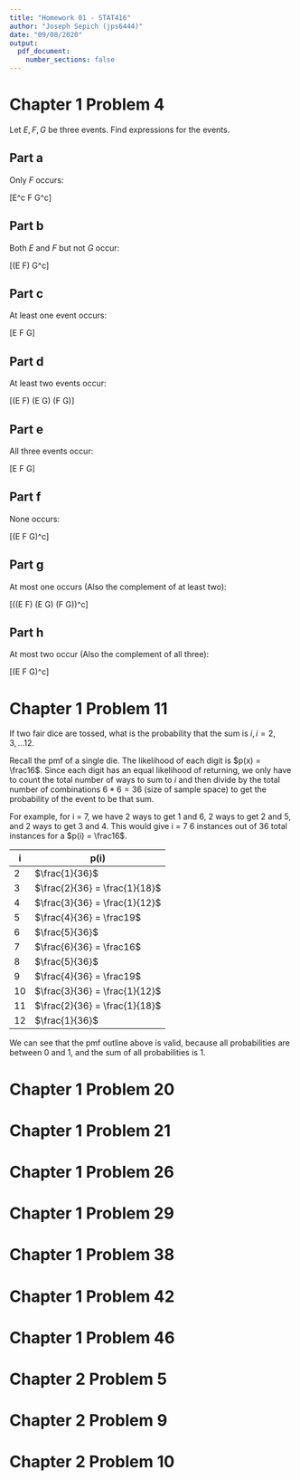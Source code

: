 ```yaml
---
title: "Homework 01 - STAT416"
author: "Joseph Sepich (jps6444)"
date: "09/08/2020"
output:
  pdf_document:
    number_sections: false
---
```


# Chapter 1 Problem 4

Let $E, F, G$ be three events. Find expressions for the events.

## Part a

Only $F$ occurs:

\[E^c \cap F \cap G^c\]

## Part b

Both $E$ and $F$ but not $G$ occur:

\[(E \cup F) \cap G^c\]

## Part c

At least one event occurs:

\[E \cup F \cup G\]

## Part d

At least two events occur:

\[(E \cap F) \cup(E \cap G) \cup (F \cap G)\]

## Part e

All three events occur:

\[E \cap F \cap G\]

## Part f

None occurs:

\[(E \cup F \cup G)^c\]

## Part g

At most one occurs (Also the complement of at least two):

\[((E \cap F) \cup(E \cap G) \cup (F \cap G))^c\]

## Part h

At most two occur (Also the complement of all three):

\[(E \cap F \cap G)^c\]

# Chapter 1 Problem 11

If two fair dice are tossed, what is the probability that the sum is $i, i = 2, 3, ... 12$.

Recall the pmf of a single die. The likelihood of each digit is $p(x) = \frac16$. Since each digit has an equal likelihood of returning, we only have to count the total number of ways to sum to $i$ and then divide by the total number of combinations $6 * 6 = 36$ (size of sample space) to get the probability of the event to be that sum.

For example, for i = 7, we have 2 ways to get 1 and 6, 2 ways to get 2 and 5, and 2 ways to get 3 and 4. This would give i = 7 6 instances out of 36 total instances for a $p(i) = \frac16$.

| i | p(i) |
|---|------|
| 2 | $\frac{1}{36}$|
| 3 | $\frac{2}{36} = \frac{1}{18}$|
| 4 | $\frac{3}{36} = \frac{1}{12}$|
| 5 | $\frac{4}{36} = \frac19$|
| 6 | $\frac{5}{36}$|
| 7 | $\frac{6}{36} = \frac16$|
| 8 | $\frac{5}{36}$|
| 9 | $\frac{4}{36} = \frac19$|
|10 | $\frac{3}{36} = \frac{1}{12}$|
|11 | $\frac{2}{36} = \frac{1}{18}$|
|12 | $\frac{1}{36}$|

We can see that the pmf outline above is valid, because all probabilities are between 0 and 1, and the sum of all probabilities is 1.


# Chapter 1 Problem 20

# Chapter 1 Problem 21

# Chapter 1 Problem 26

# Chapter 1 Problem 29

# Chapter 1 Problem 38

# Chapter 1 Problem 42

# Chapter 1 Problem 46

# Chapter 2 Problem 5

# Chapter 2 Problem 9

# Chapter 2 Problem 10


